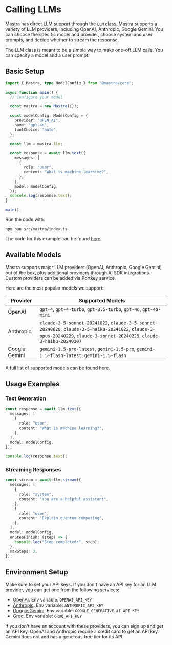 # Calling LLMs

Mastra has direct LLM support through the `LLM` class. Mastra supports a variety of LLM providers, including OpenAI, Anthropic, Google Gemini. You can choose the specific model and provider, choose system and user prompts, and decide whether to stream the response.

The LLM class is meant to be a simple way to make one-off LLM calls. You can specify a model and a user prompt.

## Basic Setup

```ts showLineNumbers filename="src/mastra/index.ts" copy
import { Mastra, type ModelConfig } from "@mastra/core";

async function main() {
  // Configure your model

  const mastra = new Mastra({});

  const modelConfig: ModelConfig = {
    provider: "OPEN_AI",
    name: "gpt-4o",
    toolChoice: "auto",
  };

  const llm = mastra.llm;

  const response = await llm.text({
    messages: [
      {
        role: "user",
        content: "What is machine learning?",
      },
    ],
    model: modelConfig,
  });
  console.log(response.text);
}

main();
```

Run the code with:

```bash copy
npx bun src/mastra/index.ts
```

The code for this example can be found [here](https://github.com/mastra-ai/mastra/tree/main/examples/llm).

## Available Models

Mastra supports major LLM providers (OpenAI, Anthropic, Google Gemini) out of the box, plus additional providers through AI SDK integrations. Custom providers can be added via Portkey service.

Here are the most popular models we support:

| Provider         | Supported Models                                                                                                                                                         |
| ---------------- | ------------------------------------------------------------------------------------------------------------------------------------------------------------------------ |
| OpenAI           | `gpt-4`, `gpt-4-turbo`, `gpt-3.5-turbo`, `gpt-4o`, `gpt-4o-mini`                                                                                                         |
| Anthropic        | `claude-3-5-sonnet-20241022`, `claude-3-5-sonnet-20240620`, `claude-3-5-haiku-20241022`, `claude-3-opus-20240229`, `claude-3-sonnet-20240229`, `claude-3-haiku-20240307` |
| Google Gemini    | `gemini-1.5-pro-latest`, `gemini-1.5-pro`, `gemini-1.5-flash-latest`, `gemini-1.5-flash`                                                                                 |

A full list of supported models can be found [here](../reference/llm/providers-and-models.mdx).

## Usage Examples

### Text Generation

```typescript copy
const response = await llm.text({
  messages: [
    {
      role: "user",
      content: "What is machine learning?",
    },
  ],
  model: modelConfig,
});

console.log(response.text);
```

### Streaming Responses

```typescript copy
const stream = await llm.stream({
  messages: [
    {
      role: "system",
      content: "You are a helpful assistant",
    },
    {
      role: "user",
      content: "Explain quantum computing",
    },
  ],
  model: modelConfig,
  onStepFinish: (step) => {
    console.log("Step completed:", step);
  },
  maxSteps: 3,
});
```

## Environment Setup

Make sure to set your API keys. If you don't have an API key for an LLM provider, you can get one from the following services:

- [OpenAI](https://platform.openai.com/). Env variable: `OPENAI_API_KEY`
- [Anthropic](https://console.anthropic.com/settings/keys). Env variable: `ANTHROPIC_API_KEY`
- [Google Gemini](https://ai.google.dev/gemini-api/docs). Env variable: `GOOGLE_GENERATIVE_AI_API_KEY`
- [Groq](https://console.groq.com/keys). Env variable: `GROQ_API_KEY`

If you don't have an account with these providers, you can sign up and get an API key. OpenAI and Anthropic require a credit card to get an API key. Gemini does not and has a generous free tier for its API.
